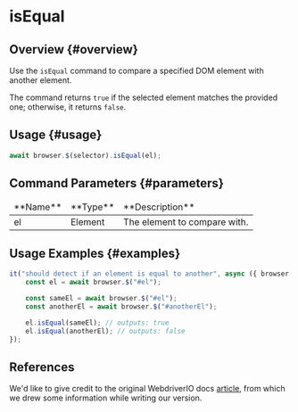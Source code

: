 # isEqual

## Overview {#overview}

Use the `isEqual` command to compare a specified DOM element with another element.

The command returns `true` if the selected element matches the provided one; otherwise, it returns `false`.

## Usage {#usage}

```javascript
await browser.$(selector).isEqual(el);
```

## Command Parameters {#parameters}

<table>
<thead>
<tr><td>**Name**</td><td>**Type**</td><td>**Description**</td></tr>
</thead>
<tbody>
<tr><td>el</td><td>Element</td><td>The element to compare with.</td></tr>

</tbody>
</table>

## Usage Examples {#examples}

```javascript
it("should detect if an element is equal to another", async ({ browser }) => {
    const el = await browser.$("#el");

    const sameEl = await browser.$("#el");
    const anotherEl = await browser.$("#anotherEl");

    el.isEqual(sameEl); // outputs: true
    el.isEqual(anotherEl); // outputs: false
});
```

## References

We'd like to give credit to the original WebdriverIO docs [article](https://webdriver.io/docs/api/element/isEqual), from which we drew some information while writing our version.
